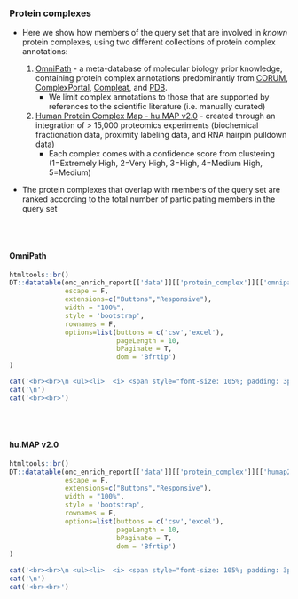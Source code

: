 ### Protein complexes {.tabset}

* Here we show how members of the query set that are involved in *known* protein complexes, using two different collections of protein complex annotations:

  1. [OmniPath](https://omnipathdb.org/) - a meta-database of molecular biology prior knowledge, containing protein complex annotations predominantly from [CORUM](http://mips.helmholtz-muenchen.de/corum/), [ComplexPortal](https://www.ebi.ac.uk/complexportal/home), [Compleat](https://fgr.hms.harvard.edu/compleat), and [PDB](https://www.rcsb.org/).
     * We limit complex annotations to those that are supported by references to the scientific literature (i.e. manually curated)
  2. [Human Protein Complex Map - hu.MAP v2.0](http://humap2.proteincomplexes.org/)  - created through an integration of > 15,000 proteomics experiments (biochemical fractionation data, proximity labeling data, and RNA hairpin pulldown data)
     * Each complex comes with a confidence score from clustering (1=Extremely High, 2=Very High, 3=High, 4=Medium High, 5=Medium)
   
* The protein complexes that overlap with members of the query set are ranked according to the total number of participating members in the query set
   
<br><br>

#### OmniPath

```r

htmltools::br()
DT::datatable(onc_enrich_report[['data']][['protein_complex']][['omnipath']], 
              escape = F, 
              extensions=c("Buttons","Responsive"), 
              width = "100%",
              style = 'bootstrap',
              rownames = F,
              options=list(buttons = c('csv','excel'),
                           pageLength = 10,
                           bPaginate = T,
                           dom = 'Bfrtip') 
)


```


```r

cat('<br><br>\n <ul><li>  <i> <span style="font-size: 105%; padding: 3px; background-color:#989898; color:white">&nbsp;&nbsp;<b>NO GENES</b> in the query set associate with protein complexes found in the OmniPath database .&nbsp;&nbsp; </span></i></li></ul>',sep='\n')
cat('\n')
cat('<br><br>')

```


<br><br>


#### hu.MAP v2.0

```r

htmltools::br()
DT::datatable(onc_enrich_report[['data']][['protein_complex']][['humap2']], 
              escape = F, 
              extensions=c("Buttons","Responsive"), 
              width = "100%",
              style = 'bootstrap',
              rownames = F,
              options=list(buttons = c('csv','excel'),
                           pageLength = 10,
                           bPaginate = T,
                           dom = 'Bfrtip') 
)


```


```r

cat('<br><br>\n <ul><li>  <i> <span style="font-size: 105%; padding: 3px; background-color:#989898; color:white">&nbsp;&nbsp;<b>NO GENES</b> in the query set associate with protein complexes established by the <b>hu.MAP v2.0</b> protein complex map .&nbsp;&nbsp; </span></i></li></ul>',sep='\n')
cat('\n')
cat('<br><br>')

```


<br><br>
